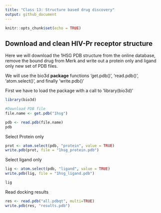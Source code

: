```yaml
---
title: "Class 13: Structure based drug discovery"
output: github_document
---
```


```r
knitr::opts_chunk$set(echo = TRUE)
```

## Download and clean HIV-Pr receptor structure

Here we will download the 1HSG PDB structure from the online database, remove the bound drug from Merk and write out a protein only and ligand only new set of PDB files.

We will use the bio3d **package** functions 'get.pdb()', 'read.pdb()', 'atom.select()', and finally 'write.pdb()'

First we have to load the package with a call to 'library(bio3d)'

```r
library(bio3d)

#Download PDB file
file.name <- get.pdb("1hsg")
```

```r
pdb <- read.pdb(file.name)
pdb
```

Select Protein only
```r
prot <- atom.select(pdb, "protein", value = TRUE)
write.pdb(prot, file = "1hsg_protein.pdb")
```

Select ligand only
```r
lig <- atom.select(pdb, "ligand", value = TRUE)
write.pdb(lig, file = "1hsg_ligand.pdb")
```

```r
lig
```

Read docking results

```r
res <- read.pdb("all.pdbqt", multi=TRUE)
write.pdb(res, "results.pdb")
```

















